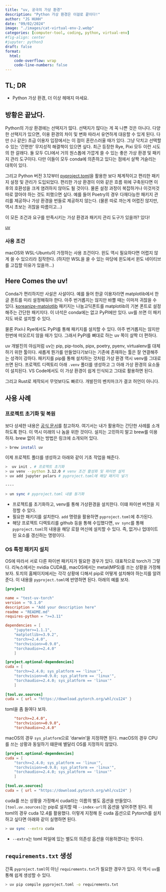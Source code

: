 ```yaml
---
title: "uv, 궁극의 가상 환경" 
description: "Python 가상 환경은 이걸로 끝이다!"   
author: "JS HUHH"
date: "09/02/2024"
image: "./images/cat-virtual-env-2.webp"
categories: [computer-tool, coding, python, virtual-env]
#fig-align: center
#jupyter: python3
draft: false
format:
  html:
    code-overflow: wrap
    code-line-numbers: false
---
```


## TL; DR

- Python 가상 환경, 더 이상 헤매지 마세요. 

## 방황은 끝났다. 

Python의 가상 환경에는 선택지가 많다. 선택지가 많다는 게 꼭 나쁜 것은 아니다. 다양한 선택지가 있으면, 이용 환경의 차이 및 변화 따라서 유연하게 대응할 수 있게 된다. 다만 (나 같은) 초급 이용자 입장에서는 이 점이 혼란스러울 때가 있다. 그냥 닥치고 선택할 수 있는 '간편한' 무지성적 해결책이 있으면 싶다. 최근 등장한 Rye, Pixi 모두 이런 시도의 한 갈래다. 둘 모두 CLI에서 거의 원스톱에 가깝게 쓸 수 있는 좋은 가상 환경 및 패키지 관리 도구이다. 다만 이들이 모두 conda에 의존하고 있다는 점에서 살짝 거슬리는 대목이 있다. 

그리고 Python 버전 3.12부터 [pyproject.toml](https://packaging.python.org/en/latest/guides/writing-pyproject-toml/)을 활용한 보다 체계적이고 편리한 패키지 설정 및 관리가 도입되었다. 편리한 가상 환경이 이와 같은 흐름 위에 구축된다면 이후의 호환성을 크게 염려하지 않아도 될 것이다. 물론 설정 과정이 복잡하거나 이것저것 따로 깔아야 하는 것도 피했으면 싶다. 예를 들어 Poetry의 경우 다재다능한 패키지 관리를 제공하나 가상 환경을 번들로 제공하지 않는다. (물론 따로 까는게 어렵진 않지만, 역시 초보는 귀찮을 따름이고...)

이 모든 조건과 요구를 만족시키는 가상 환경과 패키지 관리 도구가 있을까? 있다! 

[uv](https://github.com/astral-sh/uv)

### 사용 조건 

macOS와 WSL-Ubuntu이 가정하는 사용 조건이다. 윈도 역시 필요하다면 어렵지 않게 쓸 수 있으리라 짐작한다. (하지만 WSL을 쓸 수 있는 마당에 윈도에서 윈도 네이티브를 고집할 이유가 있을까...)

## Here Comes the uv!

Conda가 편리하지만 사설은 사설이다. 예를 들어 한글 이용자라면 matplotlib에서 한글 폰트를 미리 설정해줘야 한다. 아주 번거롭지는 않지만 바쁠 때는 이마저 귀찮을 수 있다. [koreanize-matplotlib](https://pypi.org/project/koreanize-matplotlib/) 패키지는 나눔고딕폰트를 matplotlib의 기본 폰트로 설정해주는 간단한 패키지다. 이 녀석은 conda에는 없고 PyPI에만 있다. uv를 쓰면 이 패키지도 바로 설치할 수 있다.

:::{.column-margin}
물론 Pixi나 Rye에서도 PyPI를 통해 패키지를 설치할 수 있다. 아주 번거롭지는 않지만 한번에 떠오르지 않을 때가 있다. 그래서 PyPI를 뼈대로 하는 uv 쪽이 살짝 더 편하다. 
:::

uv 개발진의 야심처럼 uv는 pip, pip-tools, pipx, poetry, pyenv, virtualenv를 대체하기 위한 툴이다. 새롭게 뭔가를 만들었다기보다는 기존에 존재하는 툴은 잘 연결해주는 성격이 강하다. 패키지를 pip를 통해 설치하는 것처럼 가상 환경 역시 venv를 그대로 쓰면 된다. 프로젝트 디렉토리 아래 `.venv` 폴더를 생성하고 그 아래 가상 환경의 요소들이 설치된다. VS Code에서도 이 가상 환경이 쉽게 인식되고 그대로 활용하면 된다. 

그리고 Rust로 제작되서 무엇보다도 빠르다. 개발진의 벤치마크가 결코 허언이 아니다. 

## 사용 사례 

### 프로젝트 초기화 및 복원 

보다 상세한 내용은 [공식 문서](https://docs.astral.sh/uv/)를 참고하자. 여기서는 내가 활용하는 간단한 사례를 소개하도록 한다. 이 역시 미래의 나 놈을 위한 것이다. 설치는 고민하지 말고 brew를 이용하자. brew 없이 까는 방법은 링크에 소개되어 있다. 

```bash
> brew install uv 
```

이제 프로젝트 폴더를 생성하고 아래와 같이 기초 작업을 해준다. 

```bash 
>  uv init . # 프로젝트 초기화
> uv venv --python 3.12.0 # venv 조건 활성화 및 파이썬 설치  
> uv add jupyter polars # pyproject.toml에 해당 패키지 넣기 

----

> un sync # pyproject.toml 내용 동기화 
```

- 프로젝트를 초기화하고, venv를 통해 가상환경을 설치한다. 이떄 파이썬 버전을 지정할 수 있다. 
- 필요한 패키지를 설치한다. `add` 명령을 활용하면 `pyproject.toml`에 추가된다.
- 해당 프로젝트 디렉토리를 github 등을 통해 수입했다면, `uv sync`를 통해 `pyproject.toml`의 내용을 해당 로컬 머신에 설치할 수 있다. 즉, 없거나 업데이트된 요소를 갱신하는 명령이다. 


### OS 특정 패키지 설치 

OS에 따라서 서로 다른 파이썬 패키지가 필요한 경우가 있다. 대표적으로 torch가 그렇다. 리눅스에서는 nvidia CUDA를, macOS에서는 metal(MPS)를 쓰는 상황을 가정해보자. 토치의 홈페이지에서는 각각 상황에 디해서 pip로 어떻게 설치해야 하는지를 알려준다. 이 내용을 `pyproject.toml`에 반영하면 된다. 아래의 예를 보자. 

```.toml
[project]

name = "test-uv-torch"
version = "0.1.0"
description = "Add your description here"
readme = "README.md"
requires-python = ">=3.11"

dependencies = [
    "jupyter>=1.1.1",
    "matplotlib>=3.9.2",
    "torch>=2.4.0",
    "torchvision>=0.9.0",
    "torchaudio>=2.4.0"
    ]

[project.optional-dependencies]
cuda = [
    "torch>=2.4.0; sys_platform == 'linux'",
    "torchvision>=0.9.0; sys_platform == 'linux'",
    "torchaudio>=2.4.0; sys_platform == 'linux'"
    ]
  
[tool.uv.sources]
cuda = { url = "https://download.pytorch.org/whl/cu124" }
```

toml을 좀 들여다 보자. 

```.toml
    "torch>=2.4.0",
    "torchvision>=0.9.0",
    "torchaudio>=2.4.0"
```

macOS의 경우 `sys_platform`으로 'darwin'을 지정하면 된다. macOS의 경우 CPU를 쓰는 상황과 동일하기 떄문에 별달리 OS를 지정하지 않았다. 

```.toml
[project.optional-dependencies]
cuda = [
    "torch>=2.4.0; sys_platform == 'linux'",
    "torchvision>=0.9.0; sys_platform == 'linux'",
    "torchaudio>=2.4.0; sys_platform == 'linux'"
    ]
  
[tool.uv.sources]
cuda = { url = "https://download.pytorch.org/whl/cu124" }
```

cuda를 쓰는 상황을 가정해서 cuda라는 이름의 별도 옵션을 만들었다. `[tool.uv.sources]`는 pip로 설치할 때 `--index-url`의 옵션을 넣어주면 된다. 위 toml의 경우 cuda 12.4를 활용했다. 이렇게 지정해 둔 cuda 옵션으로 Pytorch를 설치하고 싶다면 아래와 같이 실행하면 된다. 

```bash
> uv sync --extra cuda
```

- `--extra`는 toml 파일에 있는 별도의 의존성 옵션을 이용하겠다는 뜻이다. 

## `requirements.txt` 생성 

간혹 `pyproject.toml`이 아닌 `requirements.txt`가 필요한 경우가 있다. 이 역시 `uv`를 통해 쉽게 생성할 수 있다.

```bash
> uv pip compile pyproject.toml -o requirements.txt
```
